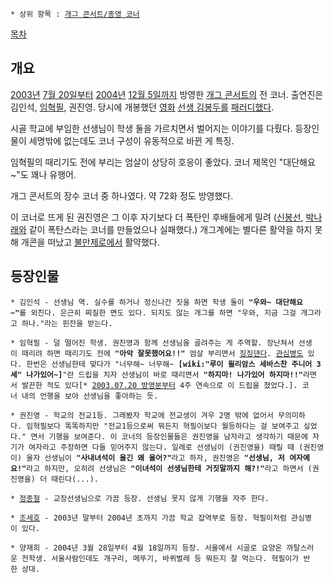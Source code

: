  * 상위 항목 : [[개그 콘서트/종영 코너]]
{{{#!html
<iframe width="420" height="315" src="//www.youtube.com/embed/bakVNrP-AdA" frameborder="0" allowfullscreen></iframe>
}}}

[[목차]]
== 개요 ==
[[2003년]] [[7월 20일]]부터 [[2004년]] [[12월 5일]]까지 방영한 [[개그 콘서트]]의 전 코너. 출연진은 김인석, [[임혁필]], 권진영. 당시에 개봉했던 [[영화]] [[선생 김봉두]]를 [[패러디]]했다.

시골 학교에 부임한 선생님이 학생 둘을 가르치면서 벌어지는 이야기를 다뤘다. 등장인물이 세명밖에 없는데도 코너 구성이 유동적으로 바뀐 게 특징.

임혁필의 때리기도 전에 부리는 엄살이 상당히 호응이 좋았다. 코너 제목인 "대단해요~"도 꽤나 유행어.

개그 콘서트의 장수 코너 중 하나였다. 약 72화 정도 방영했다.

이 코너로 뜨게 된 권진영은 그 이후 자기보다 더 폭탄인 후배들에게 밀려 ([[신봉선]], [[박나래#s-1|박나래]]와 같이 폭탄스라는 코너를 만들었으나 실패했다.) 개그계에는 별다른 활약을 하지 못해 개콘을 떠났고 [[불만제로]]에서 활약했다.

== 등장인물 ==
 * 김인석 - 선생님 역. 실수를 하거나 정신나간 짓을 하면 학생 둘이 '''"우와~ 대단해요~"'''를 외친다. 은근히 찌질한 면도 있다. 되지도 않는 개그를 하면 "우와, 지금 그걸 개그라고 하나."라는 핀잔을 받는다.

 * 임혁필 - 덜 떨어진 학생. 권진영과 함께 선생님을 골려주는 게 주역할. 장난쳐서 선생이 때리려 하면 때리기도 전에 '''"아악 잘못했어요!!"''' 엄살 부리면서 [[징징]]댄다. [[관심병]]도 있다. 한번은 선생님한테 맞다가 "너무해~ 너무해~ '''[wiki:"루이 윌리암스 세바스찬 주니어 3세" 나가있어~]'''"란 드립을 치자 선생님이 바로 때리면서 '''"하지마! 나가있어 하지마!!"'''라면서 발끈한 적도 있다[* [http://www.youtube.com/watch?v=JvZ0fZB8g1s 2003.07.20 방영분부터] 4주 연속으로 이 드립을 쳤었다.]. 코너 내의 언행을 보아 선생님을 좋아하는 듯.

 * 권진영 - 학교의 전교1등. 그래봤자 학교에 전교생이 겨우 2명 밖에 없어서 무의미하다. 임혁필보다 똑똑하지만 "전교1등으로써 뭐든지 혁필이보다 월등하다는 걸 보여주고 싶었다." 면서 기행을 보여준다. 이 코너의 등장인물들은 권진영을 남자라고 생각하기 때문에 자기가 여자라고 주장하면 다들 믿어주지 않는다. 일례로 선생님이 (권진영을) 때릴 때 (권진영이) 울자 선생님이 '''"사내녀석이 울긴 왜 울어?"'''라고 하자, 권진영은 '''"선생님, 저 여자예요!"'''라고 하지만, 오히려 선생님은 '''"이녀석이 선생님한테 거짓말까지 해?!"'''라고 하면서 (권진영을) 더 때린다(...).

 * [[정종철]] - 교장선생님으로 가끔 등장. 선생님 못지 않게 기행을 자주 한다.

 * [[조세호]] - 2003년 말부터 2004년 초까지 가끔 학교 잡역부로 등장. 혁필이처럼 관심병이 있다.

 * 양재희 - 2004년 3월 28일부터 4월 18일까지 등장. 서울에서 시골로 요양온 까탈스러운 전학생. 서울사람인데도 개구리, 메뚜기, 바퀴벌레 등 뭐든지 잘 먹는다. 혁필이가 반한 상대.
